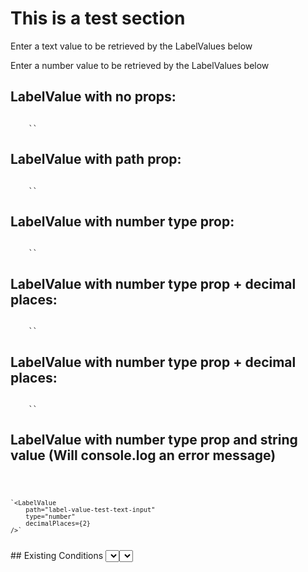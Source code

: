 <div className="test-label-section">
<h1>This is a test section </h1>

<p> Enter a text value to be retrieved by the LabelValues below</p>

<TextInput path="label-value-test-text-input" />

<p> Enter a number value to be retrieved by the LabelValues below</p>

<NumberInput path="label-value-test-number-input" />

<h2>LabelValue with no props:</h2>
<code>
    `<LabelValue />`
</code>
<div className="label-value-container" type="string">
    <LabelValue />
</div>

<h2>LabelValue with path prop:</h2>
<code>
    `<LabelValue path="label-value-test-input" />`
</code>
<div className="label-value-container">
    <LabelValue path="label-value-test-input" />
</div>

<h2>LabelValue with number type prop:</h2>
<code>
    `<LabelValue path="label-value-test-number-input" type="number" />`
</code>
<div className="label-value-container">
    <LabelValue path="label-value-test-number-input" type="number" />
</div>

<h2>LabelValue with number type prop + decimal places:</h2>
<code>
    `<LabelValue path="label-value-test-number-input" type="number" decimalPlaces={2} prefix="$" suffix=" per day"/>` 
</code>
<div className="label-value-container">
    <LabelValue
        path="label-value-test-number-input"
        type="number"
        decimalPlaces={2}
        prefix="$"
        suffix= " per day"
    />
</div>

<h2>LabelValue with number type prop + decimal places:</h2>
<code>
    `<LabelValue path="label-value-test-number-input" type="number" decimalPlaces={4}/>` 
</code>
<div className="label-value-container">
    <LabelValue
        path="label-value-test-number-input"
        type="number"
        decimalPlaces={4}
    />
</div>

<h2>
    LabelValue with number type prop and string value (Will console.log an error
    message)
</h2>
<code>

    `<LabelValue
        path="label-value-test-text-input"
        type="number"
        decimalPlaces={2}
    />`

</code>
<div className="label-value-container">
    <LabelValue
        path="label-value-test-text-input"
        type="number"
        decimalPlaces={2}
    />
</div>

</div>
<Tabs>
  <Tab eventKey="pre_installation" title="Pre-Installation">
    ## Existing Conditions 
    <Select label="What is the fuel type of the existing stovetop/oven/range?" options={["Gas","Electric","None"]} path="existing_cooking_appliance_type" />
  </Tab>
  <Tab eventKey="installation" title="Installation">
    <DateInput label="Installation Date" path="install_date" />

    <PhotoInput id="electric_cooking_appliance_nameplate_photo" label="Nameplate of the Electric Cooking Appliance – Photo">
        Please take a photo of the nameplate of the electric cooking appliance showing the model number and serial number.
    </PhotoInput>
    <PhotoInput id="circuit_breaker_photo" label="Circuit Breaker – Photo ">
        Please take a picture of the circuit breaker that powers the electric cooling appliance.
    </PhotoInput>
    <ShowOrHide visible={props.data?.existing_cooking_appliance_type === "Gas"}>
      <PhotoInput id="gas_pipe_capped_photo" label="Gas Pipe Capped – Photo">
        Please take a picture of the gas pipe showing it is off and capped.
      </PhotoInput>
    </ShowOrHide>

  </Tab>
  <Tab eventKey="post_installation" title="Post-Installation">
    <Select label="What is the new stovetop/oven/range type?" options={["Standard electric","Induction cooktop"]} path="postinstall_cooking_appliance_type" />
  </Tab>
  <Tab eventKey="report"  title="Report">
    <PrintSection label="Print Report">
    ---
    # Electric Cooking Appliance Upgrade
    ## Photo Report

    <ProjectInfoReport {...props} />

    ## Existing Conditions

    <p> What is the fuel type of the existing stovetop/oven/range?  <strong> <LabelValue path="existing_cooking_appliance_type" /> </strong> </p>


    ## Installation
    <Photo id="electric_cooking_appliance_nameplate_photo" label="Nameplate of the Electric Cooking Appliance – Photo" required>
        Photo of the nameplate of the electric cooking appliance showing the model number and serial number
    </Photo>
    <Photo id="circuit_breaker_photo" label="Circuit Breaker – Photo " required>
        Photo of the circuit breaker that powers the electric cooling appliance
    </Photo>

    <ShowOrHide visible={props.data?.existing_cooking_appliance_type === "Gas"}>
      <Photo id="gas_pipe_capped_photo" label="Gas Pipe Capped – Photo" required>
        Photo of the gas pipe showing it is off and capped
      </Photo>
    </ShowOrHide>

    ## Post Installation

    <p> What is the fuel type of the new stovetop/oven/range?   <strong><LabelValue path="postinstall_cooking_appliance_type" /> </strong> </p>

    </PrintSection>

  </Tab>
</Tabs>
